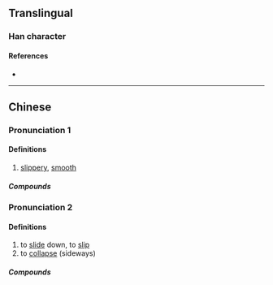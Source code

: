 {{character info/new}}
==Translingual==

===Han character===
{{Han char|rn=85|rad=水|as=16|sn=19|four=34132|canj=ENLB|ids=⿰氵隨}}

====References====
* {{Han ref|kx=0660.130|dkj=18665|dj=1070.060|hdz=31774.080|uh=7021|ud=28705|bh=F261|bd=62049}}

----

==Chinese==
{{zh-forms}}

===Pronunciation 1===
{{zh-pron
|m=suǐ
|c=seoi5
|h=pfs=
|md=
|mn=chhúi
|w=
|mc=y
|oc=y
|cat=a
}}

====Definitions====
{{zh-hanzi}}

# [[slippery]], [[smooth]]

=====Compounds=====
{{zh-der|滫瀡}}

===Pronunciation 2===
{{zh-pron
|c=soe4
|cat=v
}}

====Definitions====
{{zh-hanzi}} {{tlb|zh|Cantonese}}

# to [[slide]] down, to [[slip]]
# to [[collapse]] (sideways)

=====Compounds=====
{{zh-der|瀡滑梯}}